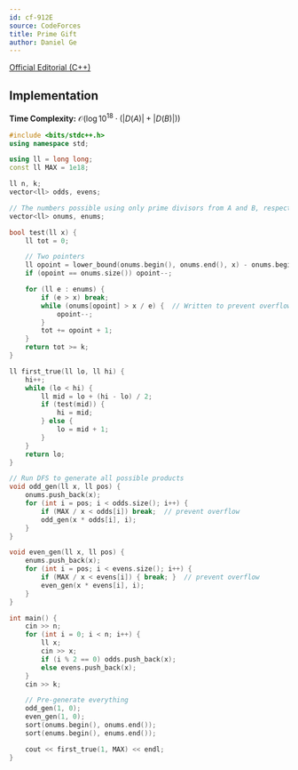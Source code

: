 ```yaml
---
id: cf-912E
source: CodeForces
title: Prime Gift
author: Daniel Ge
---
```


[Official Editorial (C++)](https://codeforces.com/blog/entry/56920)

## Implementation

**Time Complexity:** $\mathcal{O}(\log 10^{18} \cdot (|D(A)| + |D(B)|))$

<LanguageSection>
<CPPSection>

```cpp
#include <bits/stdc++.h>
using namespace std;

using ll = long long;
const ll MAX = 1e18;

ll n, k;
vector<ll> odds, evens;

// The numbers possible using only prime divisors from A and B, respectively
vector<ll> onums, enums;

bool test(ll x) {
	ll tot = 0;

	// Two pointers
	ll opoint = lower_bound(onums.begin(), onums.end(), x) - onums.begin();
	if (opoint == onums.size()) opoint--;

	for (ll e : enums) {
		if (e > x) break;
		while (onums[opoint] > x / e) {  // Written to prevent overflow
			opoint--;
		}
		tot += opoint + 1;
	}
	return tot >= k;
}

ll first_true(ll lo, ll hi) {
	hi++;
	while (lo < hi) {
		ll mid = lo + (hi - lo) / 2;
		if (test(mid)) {
			hi = mid;
		} else {
			lo = mid + 1;
		}
	}
	return lo;
}

// Run DFS to generate all possible products
void odd_gen(ll x, ll pos) {
	onums.push_back(x);
	for (int i = pos; i < odds.size(); i++) {
		if (MAX / x < odds[i]) break;  // prevent overflow
		odd_gen(x * odds[i], i);
	}
}

void even_gen(ll x, ll pos) {
	enums.push_back(x);
	for (int i = pos; i < evens.size(); i++) {
		if (MAX / x < evens[i]) { break; }  // prevent overflow
		even_gen(x * evens[i], i);
	}
}

int main() {
	cin >> n;
	for (int i = 0; i < n; i++) {
		ll x;
		cin >> x;
		if (i % 2 == 0) odds.push_back(x);
		else evens.push_back(x);
	}
	cin >> k;

	// Pre-generate everything
	odd_gen(1, 0);
	even_gen(1, 0);
	sort(onums.begin(), onums.end());
	sort(enums.begin(), enums.end());

	cout << first_true(1, MAX) << endl;
}
```
</CPPSection>
</LanguageSection>
